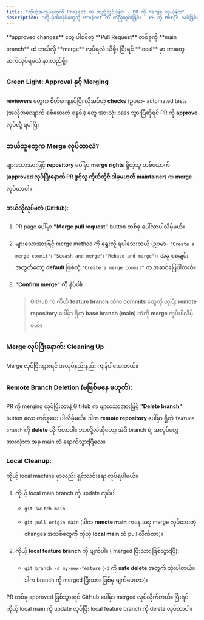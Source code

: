 ```yaml
---
title: "ကိုယ့်အလုပ်တွေကို Project ထဲ ထည့်သွင်းခြင်း - PR ကို Merge လုပ်ခြင်း"
description: "ကိုယ့်အလုပ်တွေကို Project ထဲ ထည့်သွင်းခြင်း - PR ကို Merge လုပ်ခြင်း"
---
```



<Aside title="ရည်ရွယ်ချက်">
  **approved changes** တွေ ပါဝင်တဲ့ **Pull Request** တစ်ခုကို **main branch** ထဲ
  ဘယ်လို **merge** လုပ်ရလဲ သိဖို့။ ပြီးရင် **local** မှာ ဘာတွေ ဆက်လုပ်ရမလဲ
  နားလည်ဖို့။
</Aside>

### Green Light: Approval နှင့် Merging

**reviewers** တွေက စိတ်ကျေနပ်ပြီ၊ လိုအပ်တဲ့ **checks** (ဥပမာ- automated tests (အလိုအလျောက် စစ်ဆေးတဲ့ စနစ်)) တွေ အားလုံး pass သွားပြီဆိုရင် PR ကို **approve** လုပ်လို့ ရပါပြီ။

### ဘယ်သူတွေက Merge လုပ်တာလဲ?

များသောအားဖြင့် **repository** ပေါ်မှာ **merge rights** ရှိတဲ့သူ တစ်ယောက် (**approved လုပ်ပြီးနောက် PR ဖွင့်သူ ကိုယ်တိုင် ဒါမှမဟုတ် maintainer**) က **merge** လုပ်တာပါ။

#### ဘယ်လိုလုပ်မလဲ (GitHub):

1. PR page ပေါ်မှာ **"Merge pull request"** button တစ်ခု ပေါ်လာပါလိမ့်မယ်။
2. များသောအားဖြင့် merge method ကို ရွေးလို့ ရပါသေးတယ် (ဥပမာ- `"Create a merge commit"`၊ `"Squash and merge"`၊ `"Rebase and merge"`)။ အခု စစချင်းအတွက်တော့ **default** ဖြစ်တဲ့ `"Create a merge commit"` က အဆင်ပြေပါတယ်။
3. **"Confirm merge"** ကို နှိပ်ပါ။

   > GitHub က ကိုယ့် **feature branch** ထဲက **commits** တွေကို ယူပြီး **remote repository** ပေါ်မှာ ရှိတဲ့ **base branch (main)** ထဲကို **merge** လုပ်ပါလိမ့်မယ်။

### Merge လုပ်ပြီးနောက်: Cleaning Up

Merge လုပ်ပြီးသွားရင် အလုပ်နည်းနည်း ကျန်ပါသေးတယ်။

### Remote Branch Deletion (မဖြစ်မနေ မဟုတ်):

PR ကို merging လုပ်ပြီးတာနဲ့ GitHub က များသောအားဖြင့် **"Delete branch"** button လေး တစ်ခုပေး ပါလိမ့်မယ်။ ဒါက **remote repository** ပေါ်မှာ ရှိတဲ့ `feature branch` ကို **delete** လိုက်တာပါ။ ဘာလို့လဲဆိုတော့ အဲဒီ branch ရဲ့ အလုပ်တွေ အားလုံးက အခု main ထဲ ရောက်သွားပြီလေ။

### Local Cleanup:

ကိုယ့် local machine မှာလည်း ရှင်းလင်းရေး လုပ်ရပါမယ်။

1. ကိုယ့် local main branch ကို update လုပ်ပါ

   - `git switch main`

   - `git pull origin main` (ဒါက **remote main** ကနေ အခု merge လုပ်ထားတဲ့ changes အသစ်တွေကို ကိုယ့် **local main** ထဲ pull လိုက်တာ)။

2. ကိုယ့် **local feature branch** ကို ဖျက်ပါ။ ( merged ပြီးသား ဖြစ်သွားပြီ):
   - `git branch -d my-new-feature`
     (`-d` ကို **safe delete** အတွက် သုံးပါတယ်။ ဒါက branch ကို merged ပြီးသား ဖြစ်မှ ဖျက်ပေးတာ)။

<Aside title="အနှစ်ချုပ်">
  PR တစ်ခု approved ဖြစ်သွားရင် GitHub ပေါ်မှာ merged လုပ်လိုက်တယ်။ ပြီးရင်
  ကိုယ့် local main ကို update လုပ်ပြီး local feature branch ကို delete
  လုပ်တာပါ။
</Aside>
